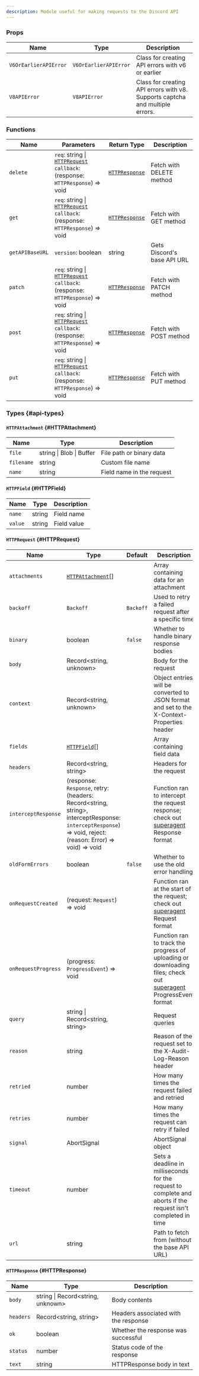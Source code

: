 ```yaml
---
description: Module useful for making requests to the Discord API
---
```



<RequiredNotice />

<!-- [!]: `Backoff`, `V6OrEarlierAPIError` and `V8APIError` aren't documented -->

### Props

| Name                  | Type                  | Description                                                                  |
| --------------------- | --------------------- | ---------------------------------------------------------------------------- |
| `V6OrEarlierAPIError` | `V6OrEarlierAPIError` | Class for creating API errors with v6 or earlier                             |
| `V8APIError`          | `V8APIError`          | Class for creating API errors with v8. Supports captcha and multiple errors. |

### Functions

| Name            | Parameters                                                                                                        | Return Type                     | Description                 |
| --------------- | ----------------------------------------------------------------------------------------------------------------- | ------------------------------- | --------------------------- |
| `delete`        | <Required /> `req`: string \| [`HTTPRequest`](#HTTPRequest) <br /> `callback`: (response: `HTTPResponse`) => void | [`HTTPResponse`](#HTTPResponse) | Fetch with DELETE method    |
| `get`           | <Required /> `req`: string \| [`HTTPRequest`](#HTTPRequest) <br /> `callback`: (response: `HTTPResponse`) => void | [`HTTPResponse`](#HTTPResponse) | Fetch with GET method       |
| `getAPIBaseURL` | `version`: boolean                                                                                                | string                          | Gets Discord's base API URL |
| `patch`         | <Required /> `req`: string \| [`HTTPRequest`](#HTTPRequest) <br /> `callback`: (response: `HTTPResponse`) => void | [`HTTPResponse`](#HTTPResponse) | Fetch with PATCH method     |
| `post`          | <Required /> `req`: string \| [`HTTPRequest`](#HTTPRequest) <br /> `callback`: (response: `HTTPResponse`) => void | [`HTTPResponse`](#HTTPResponse) | Fetch with POST method      |
| `put`           | <Required /> `req`: string \| [`HTTPRequest`](#HTTPRequest) <br /> `callback`: (response: `HTTPResponse`) => void | [`HTTPResponse`](#HTTPResponse) | Fetch with PUT method       |

### Types {#api-types}

#### `HTTPAttachment` {#HTTPAttachment}

| Name       | Type                     | Description               |
| ---------- | ------------------------ | ------------------------- |
| `file`     | string \| Blob \| Buffer | File path or binary data  |
| `filename` | string                   | Custom file name          |
| `name`     | string                   | Field name in the request |

#### `HTTPField` {#HTTPField}

| Name    | Type   | Description |
| ------- | ------ | ----------- |
| `name`  | string | Field name  |
| `value` | string | Field value |

#### `HTTPRequest` {#HTTPRequest}

| Name                | Type                                                                                                                                                      | Default   | Description                                                                                                                                           |
| ------------------- | --------------------------------------------------------------------------------------------------------------------------------------------------------- | --------- | ----------------------------------------------------------------------------------------------------------------------------------------------------- |
| `attachments`       | [`HTTPAttachment`](#HTTPAttachment)[]                                                                                                                     |           | Array containing data for an attachment                                                                                                               |
| `backoff`           | `Backoff`                                                                                                                                                 | `Backoff` | Used to retry a failed request after a specific time                                                                                                  |
| `binary`            | boolean                                                                                                                                                   | `false`   | Whether to handle binary response bodies                                                                                                              |
| `body`              | Record<string, unknown>                                                                                                                                   |           | Body for the request                                                                                                                                  |
| `context`           | Record<string, unknown>                                                                                                                                   |           | Object entries will be converted to JSON format and set to the X-Context-Properties header                                                            |
| `fields`            | [`HTTPField`](#HTTPField)[]                                                                                                                               |           | Array containing field data                                                                                                                           |
| `headers`           | Record<string, string>                                                                                                                                    |           | Headers for the request                                                                                                                               |
| `interceptResponse` | (response: `Response`, retry: (headers: Record<string, string>, interceptResponse: `interceptResponse`) => void, reject: (reason: Error) => void) => void |           | Function ran to intercept the request response; check out [superagent](https://ladjs.github.io/superagent) Response format                            |
| `oldFormErrors`     | boolean                                                                                                                                                   | `false`   | Whether to use the old error handling                                                                                                                 |
| `onRequestCreated`  | (request: `Request`) => void                                                                                                                              |           | Function ran at the start of the request; check out [superagent](https://ladjs.github.io/superagent) Request format                                   |
| `onRequestProgress` | (progress: `ProgressEvent`) => void                                                                                                                       |           | Function ran to track the progress of uploading or downloading files; check out [superagent](https://ladjs.github.io/superagent) ProgressEvent format |
| `query`             | string \| Record<string, string>                                                                                                                          |           | Request queries                                                                                                                                       |
| `reason`            | string                                                                                                                                                    |           | Reason of the request set to the X-Audit-Log-Reason header                                                                                            |
| `retried`           | number                                                                                                                                                    |           | How many times the request failed and retried                                                                                                         |
| `retries`           | number                                                                                                                                                    |           | How many times the request can retry if failed                                                                                                        |
| `signal`            | AbortSignal                                                                                                                                               |           | AbortSignal object                                                                                                                                    |
| `timeout`           | number                                                                                                                                                    |           | Sets a deadline in milliseconds for the request to complete and aborts if the request isn't completed in time                                         |
| `url`               | <Required /> string                                                                                                                                       |           | Path to fetch from (without the base API URL)                                                                                                         |

#### `HTTPResponse` {#HTTPResponse}

| Name      | Type                              | Description                          |
| --------- | --------------------------------- | ------------------------------------ |
| `body`    | string \| Record<string, unknown> | Body contents                        |
| `headers` | Record<string, string>            | Headers associated with the response |
| `ok`      | boolean                           | Whether the response was successful  |
| `status`  | number                            | Status code of the response          |
| `text`    | string                            | HTTPResponse body in text            |
